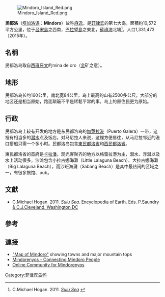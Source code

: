 {{coord|13|12|N|120|54|E|region:PH_type:isle|display=title}}
[[File:Mindoro_Island_Red.png|thumb]]

'''民都洛'''（[[塔加洛语|塔加洛语]]：'''Mindoro'''）故称[[麻逸|麻逸]]，是[[菲律宾|菲律宾]]的第七大岛，面積約10,572平方公里，位于[[吕宋島|吕宋島]]之西南，[[巴拉望島|巴拉望島]]之東北，[[蘇祿海|蘇祿海]]北端<ref>C.Michael Hogan. 2011. [http://www.eoearth.org/article/Sulu_Sea?topic=49523 ''Sulu Sea''] {{Wayback|url=http://www.eoearth.org/article/Sulu_Sea?topic=49523 |date=20120504162440 }}</ref>。人口1,331,473（2015年）。

==名稱==
民都洛岛取自[[西班牙文|西班牙文]]的mina de oro（[[金|金]]矿之意）。

==地形==
民都洛岛长约160公里，南北宽84公里，岛上最高的山有2500多公尺，大部分的地区还是相当原始，路面颠簸不平是稀鬆平常的事，岛上的原住民更为原始。

==行政==
民都洛岛上较有开发的地方是东民都洛岛的[[加萊拉港|加萊拉港]]（Puerto Galera）一带，这裡有相当多的[[潜水|潜水]]点及饭店，对马尼拉人来说，这裡方便易往，从马尼拉邻近的港口搭船只需一个多小时。民都洛岛包含[[東民都洛省|東民都洛省]]和[[西民都洛省|西民都洛省]]。

東民都洛省的首府是[[卡拉潘|卡拉潘]]，观光客聚齐的地方以格雷拉港为主，潜水、浮潜以及水上活动很多，沙滩包含小拉古娜海灘（Little Lalaguna Beach）、大拉古娜海灘（Big Lalaguna Beach），而沙班海灘（Sabang Beach）是其中最热闹的区域之一，有很多旅馆、pub。

==文獻==
* C.Michael Hogan. 2011. [http://www.eoearth.org/article/Sulu_Sea?topic=49523 ''Sulu Sea''. Encyclopedia of Earth. Eds. P.Saundry & C.J.Cleveland. Washington DC] {{Wayback|url=http://www.eoearth.org/article/Sulu_Sea?topic=49523 |date=20120504162440 }}

==參考==
{{Reflist}}

==連接==
{{Commonscat|Mindoro}}
*[http://viajarfilipinas.files.wordpress.com/2010/07/puerto-galera-mapa.jpg "Map of Mindoro"] {{Wayback|url=http://viajarfilipinas.files.wordpress.com/2010/07/puerto-galera-mapa.jpg |date=20120313162619 }} showing towns and major mountain tops
*[https://web.archive.org/web/20180329154450/http://mindorenyos.com/ Mindorenyos - Connecting Mindoro People]
*[https://web.archive.org/web/20180415094821/http://www.mangyan.net/ Online Community for Mindorenyos]
 
{{Islands of the Philippines}}

{{Authority control}}
[[Category:菲律宾岛屿|Category:菲律宾岛屿]]